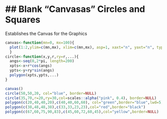## Blank "Canvasas" Circles and Squares
========================================================
Establishes the Canvas for the Graphics 
```r
canvas<-function(mn=0, mx=100){
  plot(1:2,ylim=c(mn,mx), xlim=c(mn,mx), asp=1, xaxt="n", yaxt="n", type="n", bty="n", xlab="",ylab="")
  }
circle<-function(x,y,r,ry=r,...){
  angs<-seq(0,2*pi, length=200)
  xpts<-x+r*cos(angs)
  ypts<-y+ry*sin(angs)
  polygon(xpts,ypts,...)
}
```

```r
canvas()
circle(50,50,20, col="blue", border=NULL)
circle(35,70,r=20,ry=30,col=scales::alpha("pink", 0.4), border=NULL)
polygon(c(20,40,40,20),c(40,40,60,60), col="green",border="blue",lwd=5)
polygon(c(38,48,48,38),c(33,33,23,23),col="red",border="black")
polygon(c(67,60,75,90,83),c(45,60,72,60,45),col="yellow",border=NULL)


```